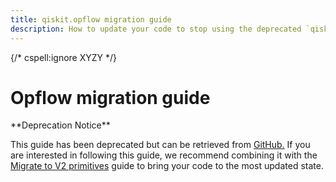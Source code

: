 ```yaml
---
title: qiskit.opflow migration guide
description: How to update your code to stop using the deprecated `qiskit.opflow` module.
---
```


{/* cspell:ignore XYZY */}

# Opflow migration guide

<Admonition type="caution">
  **Deprecation Notice**

  This guide has been deprecated but can be retrieved from [GitHub.](https://github.com/Qiskit/documentation/blob/defb07e003fa46860aa0c4ae078e85e562c0cb65/docs/migration-guides/qiskit-opflow-module.mdx) If you are interested in following this guide, we recommend combining it with the
  [Migrate to V2 primitives](./v2-primitives) guide to bring your code to the most updated state.
</Admonition>
